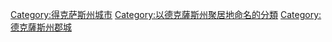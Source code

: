 
{{DEFAULTSORT:Abilene}}
[[Category:得克萨斯州城市|Category:得克萨斯州城市]]
[[Category:以德克薩斯州聚居地命名的分類|Category:以德克薩斯州聚居地命名的分類]]
[[Category:德克薩斯州郡城|Category:德克薩斯州郡城]]